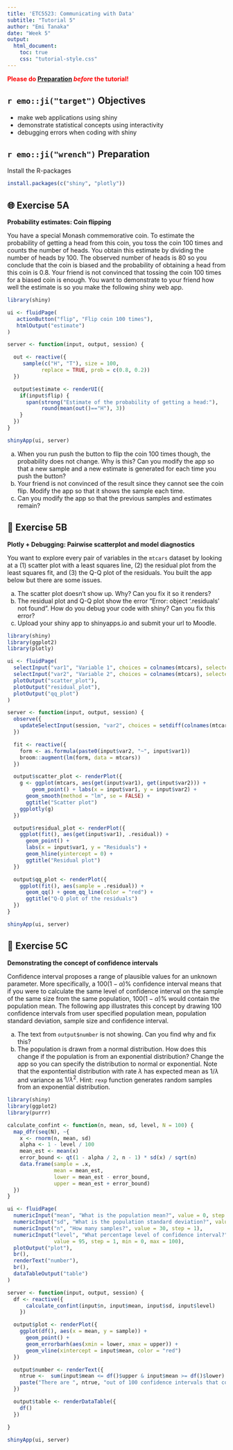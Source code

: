 ```yaml
---
title: 'ETC5523: Communicating with Data'
subtitle: "Tutorial 5"
author: "Emi Tanaka"
date: "Week 5"
output: 
  html_document:
    toc: true
    css: "tutorial-style.css"
---
```



**<span style="color:red">Please do [Preparation](#preparation) *before* the tutorial!</span>**

## `r emo::ji("target")` Objectives

* make web applications using shiny
* demonstrate statistical concepts using interactivity 
* debugging errors when coding with shiny


## `r emo::ji("wrench")` Preparation  

  
Install the R-packages

```r
install.packages(c("shiny", "plotly"))
```


    
## 🌐️ Exercise 5A

**Probability estimates: Coin flipping**

You have a special Monash commemorative coin. To estimate the probability of getting a head from this coin, you toss the coin 100 times and counts the number of heads. You obtain this estimate by dividing the number of heads by 100. The observed number of heads is 80 so you conclude that the coin is biased and the probability of obtaining a head from this coin is 0.8. Your friend is not convinced that tossing the coin 100 times for a biased coin is enough. You want to demonstrate to your friend how well the estimate is so you make the following shiny web app.


```r
library(shiny)

ui <- fluidPage(
   actionButton("flip", "Flip coin 100 times"),
   htmlOutput("estimate")
)

server <- function(input, output, session) {

  out <- reactive({
     sample(c("H", "T"), size = 100,
           replace = TRUE, prob = c(0.8, 0.2))
  })

  output$estimate <- renderUI({
    if(input$flip) {
      span(strong("Estimate of the probability of getting a head:"),
           round(mean(out()=="H"), 3))
    }
  })
}

shinyApp(ui, server)
```

(a) When you run push the button to flip the coin 100 times though, the probability does not change. [Why is this? Can you modify the app so that a new sample and a new estimate is generated for each time you push the button?]{.question}
(b) Your friend is not convinced of the result since they cannot see the coin flip. [Modify the app so that it shows the sample each time.]{.question}
(c) [Can you modify the app so that the previous samples and estimates remain?]{.question}



## 🐧 Exercise 5B

**Plotly + Debugging: Pairwise scatterplot and model diagnostics**

You want to explore every pair of variables in the `mtcars` dataset by looking at a (1) scatter plot with a least squares line, (2) the residual plot from the least squares fit, and (3) the Q-Q plot of the residuals. You built the app below but there are some issues. 

(a) The scatter plot doesn't show up. [Why? Can you fix it so it renders?]{.question}
(b) The residual plot and Q-Q plot show the error "Error: object '.residuals' not found". [How do you debug your code with shiny? Can you fix this error?]{.question}
(c) [Upload your shiny app to shinyapps.io and submit your url to Moodle.]{.question}

```r
library(shiny)
library(ggplot2)
library(plotly)

ui <- fluidPage(
  selectInput("var1", "Variable 1", choices = colnames(mtcars), selected = "mpg"),
  selectInput("var2", "Variable 2", choices = colnames(mtcars), selected = "cyl"),
  plotOutput("scatter_plot"),
  plotOutput("residual_plot"),
  plotOutput("qq_plot")
)

server <- function(input, output, session) {
  observe({
    updateSelectInput(session, "var2", choices = setdiff(colnames(mtcars), input$var1))
  })

  fit <- reactive({
    form <- as.formula(paste0(input$var2, "~", input$var1))
    broom::augment(lm(form, data = mtcars))
  })

  output$scatter_plot <- renderPlot({
    g <- ggplot(mtcars, aes(get(input$var1), get(input$var2))) +
        geom_point() + labs(x = input$var1, y = input$var2) +
      geom_smooth(method = "lm", se = FALSE) +
      ggtitle("Scatter plot")
    ggplotly(g)
  })

  output$residual_plot <- renderPlot({
    ggplot(fit(), aes(get(input$var1), .residual)) +
      geom_point() +
      labs(x = input$var1, y = "Residuals") +
      geom_hline(yintercept = 0) +
      ggtitle("Residual plot")
  })

  output$qq_plot <- renderPlot({
    ggplot(fit(), aes(sample = .residual)) +
      geom_qq() + geom_qq_line(color = "red") +
      ggtitle("Q-Q plot of the residuals")
  })
}

shinyApp(ui, server)
```


## 🔧 Exercise 5C

**Demonstrating the concept of confidence intervals**

Confidence interval proposes a range of plausible values for an unknown parameter. More specifically, a $100(1 - \alpha)\%$ confidence interval means that if you were to calculate the same level of confidence interval on the sample of the same size from the same population,  $100(1 - \alpha)\%$ would contain the population mean. The following app illustrates this concept by drawing 100 confidence intervals from user specified population mean, population standard deviation, sample size and confidence interval. 

(a) The text from `output$number` is not showing. [Can you find why and fix this?]{.question}
(b) The population is drawn from a normal distribution. [How does this change if the population is from an exponential distribution? Change the app so you can specify the distribution to normal or exponential.]{.question}  Note that the expontential distribution with rate $\lambda$ has expected mean as $1/\lambda$ and variance as $1/\lambda^2$. Hint: `rexp` function generates random samples from an exponential distribution.


```r
library(shiny)
library(ggplot2)
library(purrr)

calculate_confint <- function(n, mean, sd, level, N = 100) {
  map_dfr(seq(N), ~{
    x <- rnorm(n, mean, sd)
    alpha <- 1 - level / 100
    mean_est <- mean(x)
    error_bound <- qt(1 - alpha / 2, n - 1) * sd(x) / sqrt(n)
    data.frame(sample = .x,
               mean = mean_est,
               lower = mean_est - error_bound,
               upper = mean_est + error_bound)
  })
}

ui <- fluidPage(
  numericInput("mean", "What is the population mean?", value = 0, step = 1),
  numericInput("sd", "What is the population standard deviation?", value = 1, step = 1),
  numericInput("n", "How many samples?", value = 30, step = 1),
  numericInput("level", "What percentage level of confidence interval?",
               value = 95, step = 1, min = 0, max = 100),
  plotOutput("plot"),
  br(),
  renderText("number"),
  br(),
  dataTableOutput("table")
)

server <- function(input, output, session) {
  df <- reactive({
      calculate_confint(input$n, input$mean, input$sd, input$level)
    })

  output$plot <- renderPlot({
    ggplot(df(), aes(x = mean, y = sample)) +
      geom_point() +
      geom_errorbarh(aes(xmin = lower, xmax = upper)) +
      geom_vline(xintercept = input$mean, color = "red")
  })

  output$number <- renderText({
    ntrue <-  sum(input$mean <= df()$upper & input$mean >= df()$lower)
    paste("There are ", ntrue, "out of 100 confidence intervals that contain the population mean.")
  })

  output$table <- renderDataTable({
    df()
  })

}

shinyApp(ui, server)
```

